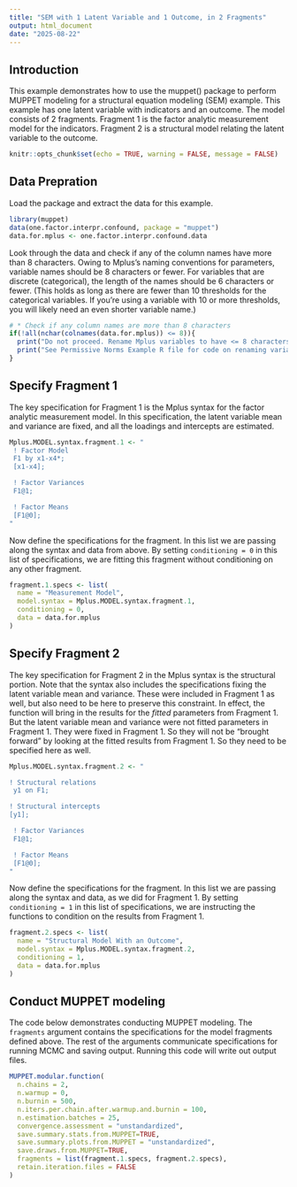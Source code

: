 ```yaml
---
title: "SEM with 1 Latent Variable and 1 Outcome, in 2 Fragments"
output: html_document
date: "2025-08-22"
---
```


## Introduction

This example demonstrates how to use the muppet() package to perform MUPPET modeling for a structural equation modeling (SEM) example. This example has one latent variable with indicators and an outcome. The model consists of 2 fragments. Fragment 1 is the factor analytic measurement model for the indicators. Fragment 2 is a structural model relating the latent variable to the outcome. 


```r
knitr::opts_chunk$set(echo = TRUE, warning = FALSE, message = FALSE)
```


## Data Prepration

Load the package and extract the data for this example. 

```r
library(muppet)
data(one.factor.interpr.confound, package = "muppet")
data.for.mplus <- one.factor.interpr.confound.data
```

Look through the data and check if any of the column names have more than 8 characters. Owing to Mplus's naming conventions for parameters, variable names should be 8 characters or fewer. For variables that are discrete (categorical), the length of the names should be 6 characters or fewer. (This holds as long as there are fewer than 10 thresholds for the categorical variables. If you're using a variable with 10 or more thresholds, you will likely need an even shorter variable name.)


```r
# * Check if any column names are more than 8 characters
if(!all(nchar(colnames(data.for.mplus)) <= 8)){
  print("Do not proceed. Rename Mplus variables to have <= 8 characters")
  print("See Permissive Norms Example R file for code on renaming variables")
}
```


## Specify Fragment 1

The key specification for Fragment 1 is the Mplus syntax for the factor analytic measurement model. In this specification, the latent variable mean and variance are fixed, and all the loadings and intercepts are estimated. 


```r
Mplus.MODEL.syntax.fragment.1 <- "
 ! Factor Model
 F1 by x1-x4*;
 [x1-x4];

 ! Factor Variances
 F1@1;

 ! Factor Means
 [F1@0];
"
```


Now define the specifications for the fragment. In this list we are passing along the syntax and data from above. By setting `conditioning = 0` in this list of specifications, we are fitting this fragment without conditioning on any other fragment. 

```r
fragment.1.specs <- list(
  name = "Measurement Model",
  model.syntax = Mplus.MODEL.syntax.fragment.1,
  conditioning = 0,
  data = data.for.mplus
)
```



## Specify Fragment 2

The key specification for Fragment 2 in the Mplus syntax is the structural portion. Note that the syntax also includes the specifications fixing the latent variable mean and variance. These were included in Fragment 1 as well, but also need to be here to preserve this constraint. In effect, the function will bring in the results for the *fitted* parameters from Fragment 1. But the latent variable mean and variance were not fitted parameters in Fragment 1. They were fixed in Fragment 1. So they will not be "brought forward" by looking at the fitted results from Fragment 1. So they need to be specified here as well. 


```r
Mplus.MODEL.syntax.fragment.2 <- "

! Structural relations
 y1 on F1;

! Structural intercepts
[y1];

 ! Factor Variances
 F1@1;

 ! Factor Means
 [F1@0];
"
```

Now define the specifications for the fragment. In this list we are passing along the syntax and data, as we did for Fragment 1. By setting `conditioning = 1` in this list of specifications, we are instructing the functions to condition on the results from Fragment 1. 

```r
fragment.2.specs <- list(
  name = "Structural Model With an Outcome",
  model.syntax = Mplus.MODEL.syntax.fragment.2,
  conditioning = 1,
  data = data.for.mplus
)
```

## Conduct MUPPET modeling

The code below demonstrates conducting MUPPET modeling. The `fragments` argument contains the specifications for the model fragments defined above. The rest of the arguments communicate specifications for running MCMC and saving output. Running this code will write out output files.


```r
MUPPET.modular.function(
  n.chains = 2,
  n.warmup = 0,
  n.burnin = 500,
  n.iters.per.chain.after.warmup.and.burnin = 100,
  n.estimation.batches = 25,
  convergence.assessment = "unstandardized",
  save.summary.stats.from.MUPPET=TRUE,
  save.summary.plots.from.MUPPET = "unstandardized",
  save.draws.from.MUPPET=TRUE,
  fragments = list(fragment.1.specs, fragment.2.specs),
  retain.iteration.files = FALSE
)
```
